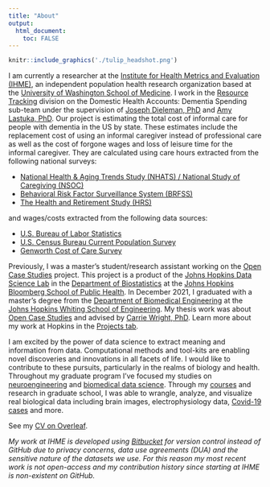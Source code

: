 ```yaml
---
title: "About"
output: 
  html_document:
    toc: FALSE
---
```

```r
knitr::include_graphics('./tulip_headshot.png')
```
<!-- ![](./MB_headshot.jpg){width=20%} -->

I am currently a researcher at the [Institute for Health Metrics and Evaluation (IHME)](https://www.healthdata.org/), an independent population health research organization based at the [University of Washington School of Medicine](https://www.uwmedicine.org/school-of-medicine). I work in the [Resource Tracking](https://www.healthdata.org/health-financing) division on the Domestic Health Accounts: Dementia Spending sub-team under the supervision of [Joseph Dieleman, PhD](https://www.healthdata.org/about/joseph-dieleman) and [Amy Lastuka, PhD](https://www.linkedin.com/in/amy-lastuka-40b962/). Our project is estimating the total cost of informal care for people with dementia in the US by state. These estimates include the replacement cost of using an informal caregiver instead of professional care as well as the cost of forgone wages and loss of leisure time for the informal caregiver. They are calculated using care hours extracted from the following national surveys:

  - [National Health & Aging Trends Study (NHATS) / National Study of Caregiving (NSOC)](https://www.nhats.org/)
  - [Behavioral Risk Factor Surveillance System (BRFSS)](https://www.cdc.gov/brfss/index.html)
  - [The Health and Retirement Study (HRS)](https://hrs.isr.umich.edu/about)

and wages/costs extracted from the following data sources: 

  - [U.S. Bureau of Labor Statistics](https://www.bls.gov/)
  - [U.S. Census Bureau Current Population Survey](https://www.census.gov/programs-surveys/cps.html)
  - [Genworth Cost of Care Survey](https://www.genworth.com/aging-and-you/finances/cost-of-care.html)

Previously, I was a master's student/research assistant working on the [Open Case Studies](https://www.opencasestudies.org/) project. This project is a product of the [Johns Hopkins Data Science Lab](https://jhudatascience.org/) in the [Department of Biostatistics](https://www.jhsph.edu/departments/biostatistics/) at the [Johns Hopkins Bloomberg School of Public Health](https://www.jhsph.edu/). In December 2021, I graduated with a master's degree from the [Department of Biomedical Engineering](https://www.bme.jhu.edu/) at the [Johns Hopkins Whiting School of Engineering](https://engineering.jhu.edu/). My thesis work was about [Open Case Studies](https://www.opencasestudies.org/) and advised by [Carrie Wright, PhD](https://carriewright11.github.io/). Learn more about my work at Hopkins in the [Projects tab](./projects.html).

I am excited by the power of data science to extract meaning and information from data. Computational methods and tool-kits are enabling novel discoveries and innovations in all facets of life. I would like to contribute to these pursuits, particularly in the realms of biology and health. Throughout my graduate program I've focused my studies on [neuroengineering](https://www.bme.jhu.edu/research/research-areas/neuroengineering/) and [biomedical data science](https://www.bme.jhu.edu/research/research-areas/biomedical-data-science/). Through my [courses](./coursesskills.html) and research in graduate school, I was able to wrangle, analyze, and visualize real biological data including brain images, electrophysiology data, [Covid-19 cases](https://mbreshock.shinyapps.io/covid_dashboard/) and more. \  

See my [CV on Overleaf](https://www.overleaf.com/read/ysmpjzgfcxxk).

*My work at IHME is developed using [Bitbucket](https://bitbucket.org/product) for version control instead of GitHub due to privacy concerns, data use agreements (DUA) and the sensitive nature of the datasets we use. For this reason my most recent work is not open-access and my contribution history since starting at IHME is non-existent on GitHub.*

<!---<center>--->
<!---![](https://ghchart.rshah.org/mbreshock){width=500px}--->
<!---</center>--->
